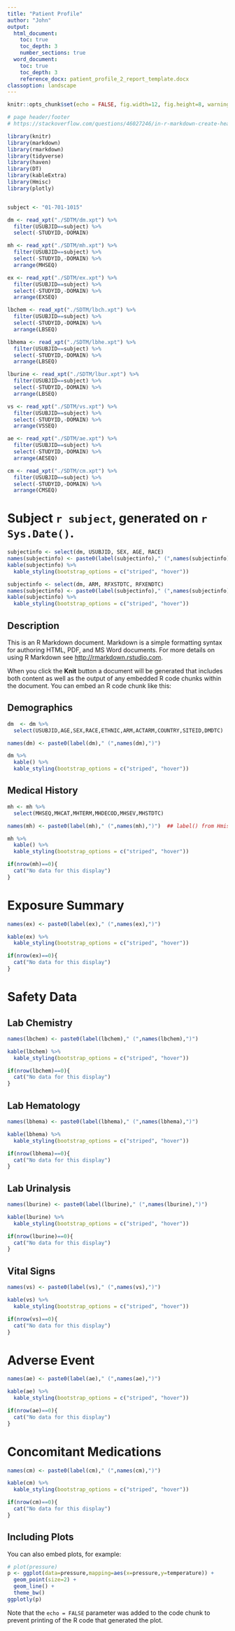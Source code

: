 ---
title: "Patient Profile"
author: "John"
output: 
  html_document:
    toc: true
    toc_depth: 3
    number_sections: true
  word_document:
    toc: true
    toc_depth: 3
    reference_docx: patient_profile_2_report_template.docx
classoption: landscape
---

```{r setup, include=FALSE}
knitr::opts_chunk$set(echo = FALSE, fig.width=12, fig.height=8, warnings=FALSE, messages=FALSE)

# page header/footer
# https://stackoverflow.com/questions/46027246/in-r-markdown-create-header-footer-on-every-page-regardless-of-output-type-pdf

library(knitr)
library(markdown)
library(rmarkdown)
library(tidyverse)
library(haven)
library(DT)
library(kableExtra)
library(Hmisc)
library(plotly)


subject <- "01-701-1015"

dm <- read_xpt("./SDTM/dm.xpt") %>%
  filter(USUBJID==subject) %>%
  select(-STUDYID,-DOMAIN)

mh <- read_xpt("./SDTM/mh.xpt") %>%
  filter(USUBJID==subject) %>%
  select(-STUDYID,-DOMAIN) %>%
  arrange(MHSEQ)

ex <- read_xpt("./SDTM/ex.xpt") %>%
  filter(USUBJID==subject) %>%
  select(-STUDYID,-DOMAIN) %>%
  arrange(EXSEQ)

lbchem <- read_xpt("./SDTM/lbch.xpt") %>%
  filter(USUBJID==subject) %>%
  select(-STUDYID,-DOMAIN) %>%
  arrange(LBSEQ)

lbhema <- read_xpt("./SDTM/lbhe.xpt") %>%
  filter(USUBJID==subject) %>%
  select(-STUDYID,-DOMAIN) %>%
  arrange(LBSEQ)

lburine <- read_xpt("./SDTM/lbur.xpt") %>%
  filter(USUBJID==subject) %>%
  select(-STUDYID,-DOMAIN) %>%
  arrange(LBSEQ)

vs <- read_xpt("./SDTM/vs.xpt") %>%
  filter(USUBJID==subject) %>%
  select(-STUDYID,-DOMAIN) %>%
  arrange(VSSEQ)

ae <- read_xpt("./SDTM/ae.xpt") %>%
  filter(USUBJID==subject) %>%
  select(-STUDYID,-DOMAIN) %>%
  arrange(AESEQ)

cm <- read_xpt("./SDTM/cm.xpt") %>%
  filter(USUBJID==subject) %>%
  select(-STUDYID,-DOMAIN) %>%
  arrange(CMSEQ)

```


# Subject `r subject`, generated on `r Sys.Date()`.

```{r, echo=FALSE}
subjectinfo <- select(dm, USUBJID, SEX, AGE, RACE)
names(subjectinfo) <- paste0(label(subjectinfo)," (",names(subjectinfo),")") 
kable(subjectinfo) %>%
  kable_styling(bootstrap_options = c("striped", "hover"))
```

```{r, echo=FALSE}
subjectinfo <- select(dm, ARM, RFXSTDTC, RFXENDTC)
names(subjectinfo) <- paste0(label(subjectinfo)," (",names(subjectinfo),")") 
kable(subjectinfo) %>%
  kable_styling(bootstrap_options = c("striped", "hover"))
```

## Description

This is an R Markdown document. Markdown is a simple formatting syntax for authoring HTML, PDF, and MS Word documents. For more details on using R Markdown see <http://rmarkdown.rstudio.com>.

When you click the **Knit** button a document will be generated that includes both content as well as the output of any embedded R code chunks within the document. You can embed an R code chunk like this:

## Demographics
```{r demog}
dm  <- dm %>%
  select(USUBJID,AGE,SEX,RACE,ETHNIC,ARM,ACTARM,COUNTRY,SITEID,DMDTC)

names(dm) <- paste0(label(dm)," (",names(dm),")") 

dm %>%
  kable() %>%
  kable_styling(bootstrap_options = c("striped", "hover"))
```

## Medical History
```{r mh}
mh <- mh %>% 
  select(MHSEQ,MHCAT,MHTERM,MHDECOD,MHSEV,MHSTDTC) 

names(mh) <- paste0(label(mh)," (",names(mh),")")  ## label() from Hmisc package

mh %>%
  kable() %>%
  kable_styling(bootstrap_options = c("striped", "hover"))

if(nrow(mh)==0){
  cat("No data for this display")
}
```


# Exposure Summary
```{r ex}

names(ex) <- paste0(label(ex)," (",names(ex),")")

kable(ex) %>%
  kable_styling(bootstrap_options = c("striped", "hover"))

if(nrow(ex)==0){
  cat("No data for this display")
}
```

# Safety Data
## Lab Chemistry
```{r lbchem}

names(lbchem) <- paste0(label(lbchem)," (",names(lbchem),")")

kable(lbchem) %>%
  kable_styling(bootstrap_options = c("striped", "hover"))

if(nrow(lbchem)==0){
  cat("No data for this display")
}
```

## Lab Hematology
```{r lbhema}

names(lbhema) <- paste0(label(lbhema)," (",names(lbhema),")")

kable(lbhema) %>%
  kable_styling(bootstrap_options = c("striped", "hover"))

if(nrow(lbhema)==0){
  cat("No data for this display")
}
```

## Lab Urinalysis
```{r lburine}

names(lburine) <- paste0(label(lburine)," (",names(lburine),")")

kable(lburine) %>%
  kable_styling(bootstrap_options = c("striped", "hover"))

if(nrow(lburine)==0){
  cat("No data for this display")
}
```

## Vital Signs
```{r vs}

names(vs) <- paste0(label(vs)," (",names(vs),")")

kable(vs) %>%
  kable_styling(bootstrap_options = c("striped", "hover"))

if(nrow(vs)==0){
  cat("No data for this display")
}
```

# Adverse Event
```{r ae}

names(ae) <- paste0(label(ae)," (",names(ae),")")

kable(ae) %>%
  kable_styling(bootstrap_options = c("striped", "hover"))

if(nrow(ae)==0){
  cat("No data for this display")
}
```
# Concomitant Medications
```{r cm}

names(cm) <- paste0(label(cm)," (",names(cm),")")

kable(cm) %>%
  kable_styling(bootstrap_options = c("striped", "hover"))

if(nrow(cm)==0){
  cat("No data for this display")
}
```

## Including Plots

You can also embed plots, for example:

```{r pressure, echo=FALSE}
# plot(pressure)
p <- ggplot(data=pressure,mapping=aes(x=pressure,y=temperature)) +
  geom_point(size=2) +
  geom_line() +
  theme_bw()
ggplotly(p)
```

Note that the `echo = FALSE` parameter was added to the code chunk to prevent printing of the R code that generated the plot.
